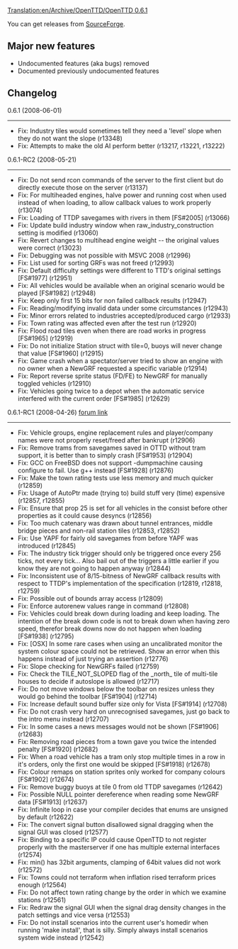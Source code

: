 [[Translation:en/Archive/OpenTTD/OpenTTD 0.6.1]]
{{en/Archive/OpenTTD/NaviPrevNext|prev=en/Archive/OpenTTD/OpenTTD 0.6.0|next=en/Archive/Lists/Roadmap 0.7|date=1 June 2008}}

You can get releases from [http://sourceforge.net/project/showfiles.php?group_id=103924 SourceForge].


==Major new features==
* Undocumented features (aka bugs) removed
* Documented previously undocumented features

==Changelog==
0.6.1 (2008-06-01)
------------------------------------------------------------------------
* Fix: Industry tiles would sometimes tell they need a 'level' slope when they do not want the slope (r13348)
* Fix: Attempts to make the old AI perform better (r13217, r13221, r13222)


0.6.1-RC2 (2008-05-21)
------------------------------------------------------------------------
* Fix: Do not send rcon commands of the server to the first client but do directly execute those on the server (r13137)
* Fix: For multiheaded engines, halve power and running cost when used instead of when loading, to allow callback values to work properly (r13074)
* Fix: Loading of TTDP savegames with rivers in them [FS#2005] (r13066)
* Fix: Update build industry window when raw_industry_construction setting is modified (r13060)
* Fix: Revert changes to multihead engine weight -- the original values were correct (r13023)
* Fix: Debugging was not possible with MSVC 2008 (r12996)
* Fix: List used for sorting GRFs was not freed (r12993)
* Fix: Default difficulty settings were different to TTD's original settings [FS#1977] (r12951)
* Fix: All vehicles would be available when an original scenario would be played [FS#1982] (r12948)
* Fix: Keep only first 15 bits for non failed callback results (r12947)
* Fix: Reading/modifying invalid data under some circumstances (r12943)
* Fix: Minor errors related to industries accepted/produced cargo (r12933)
* Fix: Town rating was affected even after the test run (r12920)
* Fix: Flood road tiles even when there are road works in progress [FS#1965] (r12919)
* Fix: Do not initialize Station struct with tile=0, buoys will never change that value [FS#1960] (r12915)
* Fix: Game crash when a spectator/server tried to show an engine with no owner when a NewGRF requested a specific variable (r12914)
* Fix: Report reverse sprite status (FD/FE) to NewGRF for manually toggled vehicles (r12910)
* Fix: Vehicles going twice to a depot when the automatic service interfered with the current order [FS#1985] (r12629)


0.6.1-RC1 (2008-04-26) [http://www.tt-forums.net/viewtopic.php?f=29&t=37339 forum link]
------------------------------------------------------------------------
* Fix: Vehicle groups, engine replacement rules and player/company names were not properly reset/freed after bankrupt (r12906)
* Fix: Remove trams from savegames saved in OTTD without tram support, it is better than to simply crash [FS#1953] (r12904)
* Fix: GCC on FreeBSD does not support -dumpmachine causing configure to fail. Use g++ instead [FS#1928] (r12876)
* Fix: Make the town rating tests use less memory and much quicker (r12859)
* Fix: Usage of AutoPtr made (trying to) build stuff very (time) expensive (r12857, r12855)
* Fix: Ensure that prop 25 is set for all vehicles in the consist before other properties as it could cause desyncs (r12856)
* Fix: Too much catenary was drawn about tunnel entrances, middle bridge pieces and non-rail station tiles (r12853, r12852)
* Fix: Use YAPF for fairly old savegames from before YAPF was introduced (r12845)
* Fix: The industry tick trigger should only be triggered once every 256 ticks, not every tick... Also bail out of the triggers a little earlier if you know they are not going to happen anyway (r12844)
* Fix: Inconsistent use of 8/15-bitness of NewGRF callback results with respect to TTDP's implementation of the specification (r12819, r12818, r12759)
* Fix: Possible out of bounds array access (r12809)
* Fix: Enforce autorenew values range in command (r12808)
* Fix: Vehicles could break down during loading and keep loading. The intention of the break down code is not to break down when having zero speed, therefor break downs now do not happen when loading [FS#1938] (r12795)
* Fix: [OSX] In some rare cases when using an uncalibrated monitor the system colour space could not be retrieved. Show an error when this happens instead of just trying an assertion (r12776)
* Fix: Slope checking for NewGRFs failed (r12759)
* Fix: Check the TILE_NOT_SLOPED flag of the _north_ tile of multi-tile houses to decide if autoslope is allowed (r12717)
* Fix: Do not move windows below the toolbar on resizes unless they would go behind the toolbar [FS#1904] (r12714)
* Fix: Increase default sound buffer size only for Vista [FS#1914] (r12708)
* Fix: Do not crash very hard on unrecognised savegames, just go back to the intro menu instead (r12707)
* Fix: In some cases a news messages would not be shown [FS#1906] (r12683)
* Fix: Removing road pieces from a town gave you twice the intended penalty [FS#1920] (r12682)
* Fix: When a road vehicle has a tram only stop multiple times in a row in it's orders, only the first one would be skipped [FS#1918] (r12678)
* Fix: Colour remaps on station sprites only worked for company colours [FS#1902] (r12674)
* Fix: Remove buggy buoys at tile 0 from old TTDP savegames (r12642)
* Fix: Possible NULL pointer dereference when reading some NewGRF data [FS#1913] (r12637)
* Fix: Infinite loop in case your compiler decides that enums are unsigned by default (r12622)
* Fix: The convert signal button disallowed signal dragging when the signal GUI was closed (r12577)
* Fix: Binding to a specific IP could cause OpenTTD to not register properly with the masterserver if one has multiple external interfaces (r12574)
* Fix: min() has 32bit arguments, clamping of 64bit values did not work (r12572)
* Fix: Towns could not terraform when inflation rised terraform prices enough (r12564)
* Fix: Do not affect town rating change by the order in which we examine stations (r12561)
* Fix: Redraw the signal GUI when the signal drag density changes in the patch settings and vice versa (r12553)
* Fix: Do not install scenarios into the current user's homedir when running 'make install', that is silly. Simply always install scenarios system wide instead (r12542)